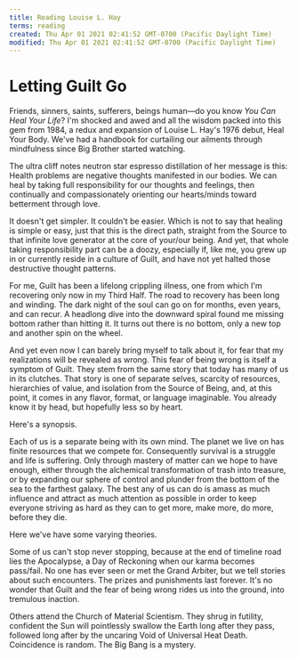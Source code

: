 ```yaml
---
title: Reading Louise L. Hay
terms: reading
created: Thu Apr 01 2021 02:41:52 GMT-0700 (Pacific Daylight Time)
modified: Thu Apr 01 2021 02:41:52 GMT-0700 (Pacific Daylight Time)
---
```


# Letting Guilt Go

Friends, sinners, saints, sufferers, beings human—do you know _You Can Heal Your Life_? I'm shocked and awed and all the wisdom packed into this gem from 1984, a redux and expansion of Louise L. Hay's 1976 debut, Heal Your Body. We've had a handbook for curtailing our ailments through mindfulness since Big Brother started watching.

The ultra cliff notes neutron star espresso distillation of her message is this:
Health problems are negative thoughts manifested in our bodies. We can heal by taking full responsibility for our thoughts and feelings, then continually and compassionately orienting our hearts/minds toward betterment through love.

It doesn't get simpler. It couldn't be easier. Which is not to say that healing is simple or easy, just that this is the direct path, straight from the Source to that infinite love generator at the core of your/our being. And yet, that whole taking responsibility part can be a doozy, especially if, like me, you grew up in or currently reside in a culture of Guilt, and have not yet halted those destructive thought patterns.

For me, Guilt has been a lifelong crippling illness, one from which I'm recovering only now in my Third Half. The road to recovery has been long and winding. The dark night of the soul can go on for months, even years, and can recur. A headlong dive into the downward spiral found me missing bottom rather than hitting it. It turns out there is no bottom, only a new top and another spin on the wheel.

And yet even now I can barely bring myself to talk about it, for fear that my realizations will be revealed as wrong. This fear of being wrong is itself a symptom of Guilt. They stem from the same story that today has many of us in its clutches. That story is one of separate selves, scarcity of resources, hierarchies of value, and isolation from the Source of Being, and, at this point, it comes in any flavor, format, or language imaginable. You already know it by head, but hopefully less so by heart.

Here's a synopsis.

Each of us is a separate being with its own mind. The planet we live on has finite resources that we compete for. Consequently survival is a struggle and life is suffering. Only through mastery of matter can we hope to have enough, either through the alchemical transformation of trash into treasure, or by expanding our sphere of control and plunder from the bottom of the sea to the farthest galaxy. The best any of us can do is amass as much influence and attract as much attention as possible in order to keep everyone striving as hard as they can to get more, make more, do more, before they die.

Here we've have some varying theories.

Some of us can't stop never stopping, because at the end of timeline road lies the Apocalypse, a Day of Reckoning when our karma becomes pass/fail. No one has ever seen or met the Grand Arbiter, but we tell stories about such encounters. The prizes and punishments last forever. It's no wonder that Guilt and the fear of being wrong rides us into the ground, into tremulous inaction.

Others attend the Church of Material Scientism. They shrug in futility, confident the Sun will pointlessly swallow the Earth long after they pass, followed long after by the uncaring Void of Universal Heat Death. Coincidence is random. The Big Bang is a mystery.
